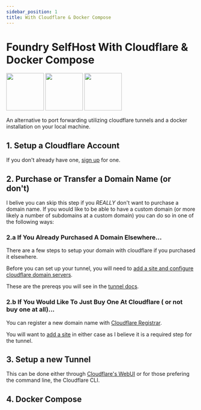 ```yaml
---
sidebar_position: 1
title: With Cloudflare & Docker Compose
---
```




# Foundry SelfHost With Cloudflare & Docker Compose

<div style={{textAlign: 'center'}}>
  <img src="/svg/cloudflare.svg" width="100px"/>
  <img src="/svg/docker.svg" width="100px"/>
  <img src="/img/foundry.png" width="100px"/>
</div>

An alternative to port forwarding utilizing cloudflare tunnels and a docker installation on your local machine.

<SelfHostDisclaimer />

## 1. Setup a Cloudflare Account

If you don't already have one, [sign up](https://dash.cloudflare.com/sign-up) for one.

## 2. Purchase or Transfer a Domain Name (or don't) 

I belive you can skip this step if you *REALLY* don't want to purchase a domain name.  If you would like to be able to have a custom domain (or more likely a number of subdomains at a custom domain) you can do so in one of the following ways:

### 2.a If You Already Purchased A Domain Elsewhere...

There are a few steps to setup your domain with cloudflare if you purchased it elsewhere.

Before you can set up your tunnel, you will need to [add a site and configure cloudflare domain servers](https://developers.cloudflare.com/dns/zone-setups/full-setup/setup/).

These are the prereqs you will see in the [tunnel docs](https://developers.cloudflare.com/cloudflare-one/connections/connect-networks/install-and-setup/tunnel-guide/local/#prerequisites).

### 2.b If You Would Like To Just Buy One At Cloudflare ( or not buy one at all)...

You can register a new domain name with [Cloudflare Registrar](https://developers.cloudflare.com/registrar/get-started/register-domain/).

You will want to [add a site](https://developers.cloudflare.com/fundamentals/setup/account-setup/add-site/) in either case as I believe it is a required step for the tunnel.


## 3. Setup a new Tunnel

This can be done either through [Cloudflare's WebUI](https://developers.cloudflare.com/cloudflare-one/connections/connect-networks/get-started/create-remote-tunnel/) or for those prefering the command line, the Cloudflare CLI.


## 4. Docker Compose

<InstallDockerTabs />

<SelfHostDisclaimer />